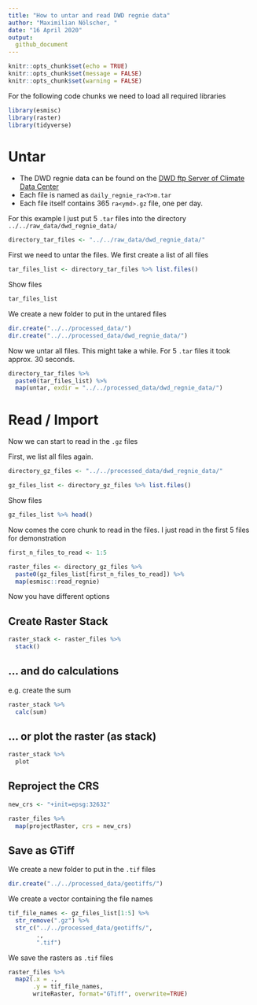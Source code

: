 ```yaml
---
title: "How to untar and read DWD regnie data"
author: "Maximilian Nölscher, "
date: "16 April 2020"
output: 
  github_document
---
```


```r
knitr::opts_chunk$set(echo = TRUE)
knitr::opts_chunk$set(message = FALSE)
knitr::opts_chunk$set(warning = FALSE)
```


For the following code chunks we need to load all required libraries
```r
library(esmisc)
library(raster)
library(tidyverse)
```


# Untar

- The DWD regnie data can be found on the [DWD ftp Server of Climate Data Center](https://opendata.dwd.de/climate_environment/CDC/grids_germany/daily/regnie/)
- Each file is named as `daily_regnie_ra<Y>m.tar`
- Each file itself contains 365 `ra<ymd>.gz` file, one per day.

For this example I just put 5 `.tar` files into the directory `../../raw_data/dwd_regnie_data/`
```r
directory_tar_files <- "../../raw_data/dwd_regnie_data/"
```

First we need to untar the files.
We first create a list of all files
```r
tar_files_list <- directory_tar_files %>% list.files()
```

Show files
```r
tar_files_list
```

We create a new folder to put in the untared files
```r
dir.create("../../processed_data/")
dir.create("../../processed_data/dwd_regnie_data/")
```


Now we untar all files. This might take a while. For 5 `.tar` files it took approx. 30 seconds.
```r
directory_tar_files %>% 
  paste0(tar_files_list) %>% 
  map(untar, exdir = "../../processed_data/dwd_regnie_data/")
```

# Read / Import

Now we can start to read in the `.gz` files

First, we list all files again.
```r
directory_gz_files <- "../../processed_data/dwd_regnie_data/"
```

```r
gz_files_list <- directory_gz_files %>% list.files()
```

Show files
```r
gz_files_list %>% head()
```

Now comes the core chunk to read in the files. I just read in the first 5 files for demonstration
```r
first_n_files_to_read <- 1:5

raster_files <- directory_gz_files %>% 
  paste0(gz_files_list[first_n_files_to_read]) %>% 
  map(esmisc::read_regnie)
```

Now you have different options

## Create Raster Stack
```r
raster_stack <- raster_files %>% 
  stack()
```

## ... and do calculations

e.g. create the sum
```r
raster_stack %>% 
  calc(sum)
```

## ... or plot the raster (as stack)
```r
raster_stack %>% 
  plot
```

## Reproject the CRS
```r
new_crs <- "+init=epsg:32632"

raster_files %>% 
  map(projectRaster, crs = new_crs)
```


## Save as GTiff

We create a new folder to put in the `.tif` files
```r
dir.create("../../processed_data/geotiffs/")
```

We create a vector containing the file names
```r
tif_file_names <- gz_files_list[1:5] %>% 
  str_remove(".gz") %>% 
  str_c("../../processed_data/geotiffs/",
        .,
        ".tif")
```

We save the rasters as `.tif` files
```r
raster_files %>% 
  map2(.x = .,
       .y = tif_file_names, 
       writeRaster, format="GTiff", overwrite=TRUE)
```

